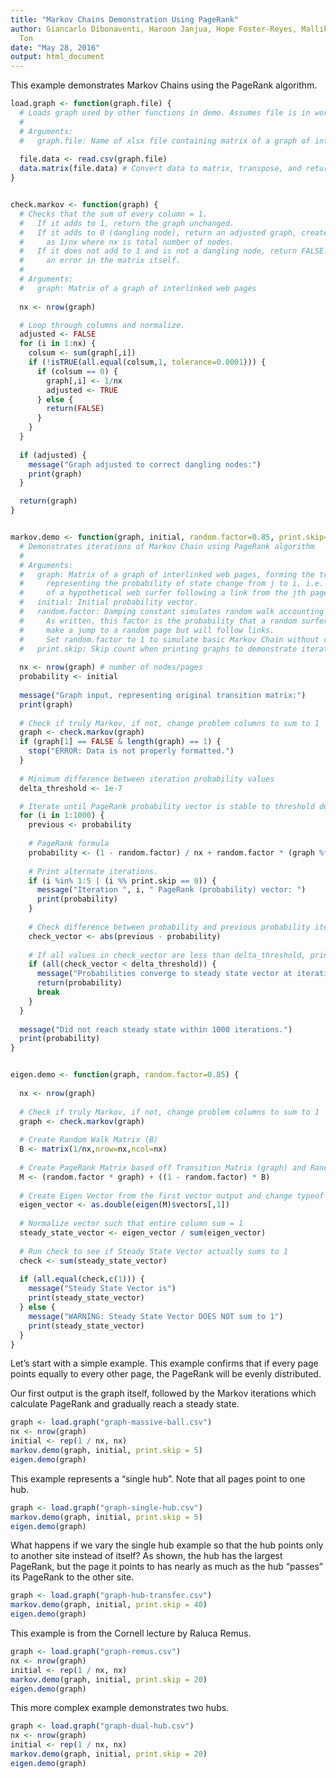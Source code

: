```yaml
---
title: "Markov Chains Demonstration Using PageRank"
author: Giancarlo Dibonaventi, Haroon Janjua, Hope Foster-Reyes, Mallika Thanky, Ethan
  Ton
date: "May 28, 2016"
output: html_document
---
```


This example demonstrates Markov Chains using the PageRank algorithm.

```r
load.graph <- function(graph.file) {
  # Loads graph used by other functions in demo. Assumes file is in working directory.
  #
  # Arguments:
  #   graph.file: Name of xlsx file containing matrix of a graph of interlinked web pages.
  
  file.data <- read.csv(graph.file) 
  data.matrix(file.data) # Convert data to matrix, transpose, and return
}


check.markov <- function(graph) {
  # Checks that the sum of every column = 1. 
  #   If it adds to 1, return the graph unchanged.
  #   If it adds to 0 (dangling node), return an adjusted graph, create each value 
  #     as 1/nx where nx is total number of nodes. 
  #   If it does not add to 1 and is not a dangling node, return FALSE. This represents
  #     an error in the matrix itself.
  #
  # Arguments:
  #   graph: Matrix of a graph of interlinked web pages
  
  nx <- nrow(graph)

  # Loop through columns and normalize.    
  adjusted <- FALSE
  for (i in 1:nx) { 
    colsum <- sum(graph[,i])
    if (!isTRUE(all.equal(colsum,1, tolerance=0.0001))) { 
      if (colsum == 0) {
        graph[,i] <- 1/nx 
        adjusted <- TRUE
      } else {
        return(FALSE)
      }
    }
  }
  
  if (adjusted) {
    message("Graph adjusted to correct dangling nodes:")
    print(graph)
  }

  return(graph)
}


markov.demo <- function(graph, initial, random.factor=0.85, print.skip=3) {
  # Demonstrates iterations of Markov Chain using PageRank algorithm
  #
  # Arguments: 
  #   graph: Matrix of a graph of interlinked web pages, forming the transition matrix
  #     representing the probability of state change from j to i, i.e. the probability
  #     of a hypothetical web surfer following a link from the jth page to the ith page.
  #   initial: Initial probability vector.
  #   random.factor: Damping constant simulates random walk accounting for isolated pages.
  #     As written, this factor is the probability that a random surfer will *not*
  #     make a jump to a random page but will follow links.
  #     Set random.factor to 1 to simulate basic Markov Chain without damping.
  #   print.skip: Skip count when printing graphs to demonstrate iterations.
  
  nx <- nrow(graph) # number of nodes/pages
  probability <- initial
  
  message("Graph input, representing original transition matrix:")
  print(graph)
  
  # Check if truly Markov, if not, change problem columns to sum to 1
  graph <- check.markov(graph)
  if (graph[1] == FALSE & length(graph) == 1) {
    stop("ERROR: Data is not properly formatted.")
  }
  
  # Minimum difference between iteration probability values
  delta_threshold <- 1e-7

  # Iterate until PageRank probability vector is stable to threshold delta, or max 1000 iterations
  for (i in 1:1000) {
    previous <- probability
    
    # PageRank formula
    probability <- (1 - random.factor) / nx + random.factor * (graph %*% probability)
    
    # Print alternate iterations.
    if (i %in% 1:5 | (i %% print.skip == 0)) {
      message("Iteration ", i, " PageRank (probability) vector: ")
      print(probability)
    }
    
    # Check difference between probability and previous probability iteration.
    check_vector <- abs(previous - probability)
    
    # If all values in check_vector are less than delta_threshold, print result and end.
    if (all(check_vector < delta_threshold)) {
      message("Probabilities converge to steady state vector at iteration number ", i, ": ")
      return(probability)
      break      
    } 
  }
  
  message("Did not reach steady state within 1000 iterations.")
  print(probability)
}


eigen.demo <- function(graph, random.factor=0.85) {
  
  nx <- nrow(graph)
  
  # Check if truly Markov, if not, change problem columns to sum to 1
  graph <- check.markov(graph)
  
  # Create Random Walk Matrix (B) 
  B <- matrix(1/nx,nrow=nx,ncol=nx) 
  
  # Create PageRank Matrix based off Transition Matrix (graph) and Random Walk Matrix (B) 
  M <- (random.factor * graph) + ((1 - random.factor) * B) 
  
  # Create Eigen Vector from the first vector output and change typeof to double (by default, it is complex type) 
  eigen_vector <- as.double(eigen(M)$vectors[,1]) 
  
  # Normalize vector such that entire column sum = 1 
  steady_state_vector <- eigen_vector / sum(eigen_vector) 
  
  # Run check to see if Steady State Vector actually sums to 1 
  check <- sum(steady_state_vector) 
  
  if (all.equal(check,c(1))) { 
    message("Steady State Vector is")
    print(steady_state_vector) 
  } else { 
    message("WARNING: Steady State Vector DOES NOT sum to 1") 
    print(steady_state_vector)
  } 
}
```

Let's start with a simple example. This example confirms that if every page points equally to every other page, the PageRank will be evenly distributed.

Our first output is the graph itself, followed by the Markov iterations which calculate PageRank and gradually reach a steady state.

```r
graph <- load.graph("graph-massive-ball.csv")
nx <- nrow(graph)
initial <- rep(1 / nx, nx)
markov.demo(graph, initial, print.skip = 5)
eigen.demo(graph)
```

This example represents a "single hub". Note that all pages point to one hub.

```r
graph <- load.graph("graph-single-hub.csv")
markov.demo(graph, initial, print.skip = 5)
eigen.demo(graph)
```

What happens if we vary the single hub example so that the hub points only to another site instead of itself? As shown, the hub has the largest PageRank, but the page it points to has nearly as much as the hub "passes" its PageRank to the other site.

```r
graph <- load.graph("graph-hub-transfer.csv")
markov.demo(graph, initial, print.skip = 40)
eigen.demo(graph)
```

This example is from the Cornell lecture by Raluca Remus.

```r
graph <- load.graph("graph-remus.csv")
nx <- nrow(graph)
initial <- rep(1 / nx, nx)
markov.demo(graph, initial, print.skip = 20)
eigen.demo(graph)
```

This more complex example demonstrates two hubs.

```r
graph <- load.graph("graph-dual-hub.csv")
nx <- nrow(graph)
initial <- rep(1 / nx, nx)
markov.demo(graph, initial, print.skip = 20)
eigen.demo(graph)
```